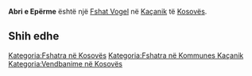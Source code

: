 {{Fshat në Kosovës
 | Emri                = Abri e Epërme
| sqi_N_name = Abri e Epërme
| sqi_N_FULL_NAME_RO = Abri e Epërme
| sqi_N_FULL_NAME_ND_RO = Abri e Eperme
| sqi_N_SORT_NAME_RG = ABRIEEPERME
| sqi_N_FULL_NAME_RG = Abri e Epërme
| sqi_N_FULL_NAME_ND_RG = Abri e Eperme
| sqi_V_name = Abria e Epërme
| sqi_V_FULL_NAME_RO = Abria e Epërme Abrije e Epërme Obria e Epërme Obrijë e Epërme
| sqi_V_FULL_NAME_ND_RO = Abria e Eperme Abrije e Eperme Obria e Eperme Obrije e Eperme
| sqi_V_SORT_NAME_RG = ABRIAEEPERME ABRIJEEEPERME OBRIAEEPERME OBRIJEEEPERME
| sqi_V_FULL_NAME_RG = Abria e Epërme Abrije e Epërme Obria e Epërme Obrijë e Epërme
| sqi_V_FULL_NAME_ND_RG = Abria e Eperme Abrije e Eperme Obria e Eperme Obrije e Eperme
| srp_N_name = Gornje Obrinje
| srp_N_FULL_NAME_RO = Gornje Obrinje
| srp_N_FULL_NAME_ND_RO = Gornje Obrinje
| srp_N_SORT_NAME_RG = GORNJEOBRINJE
| srp_N_FULL_NAME_RG = Gornje Obrinje
| srp_N_FULL_NAME_ND_RG = Gornje Obrinje
| srp_NS_name = Горње Обриње
| srp_NS_FULL_NAME_RO = Горње Обриње
| srp_NS_FULL_NAME_ND_RO = Горње Обриње
| srp_NS_SORT_NAME_RG = ГОРЊЕОБРИЊЕ
| srp_NS_FULL_NAME_RG = Горње Обриње
| srp_NS_FULL_NAME_ND_RG = Горње Обриње

 | Emri (Rasa dhanore) = 
 | Figura              = 
 | Shteti              = Kosovo
 | Komuna              = Kaçanik
 | Kodi postar         = 
 | Sipërfaqja          = 

 | Popullsia           = 

 | Regj. i popullsisë  = 
 | Dend. e popullsisë  = 
 | Faqja zyrtare       = 
 <!--- Koordinatat ----> 
 | Gjerësia            = 42.634722
 | Gjatësia            = 20.789444
 | Lartësia            = 
}}
'''Abri e Epërme''' është një [[Fshat Vogel]] në [[Kaçanik]] të [[Kosovës]].

<!-- == Gjeografia == -->
<!-- == Historia == -->
<!-- == Demografia == -->
== Shih edhe ==
{{Komuna Kaçanik}}
{{Kosovo-Administrata-Cung}}

[[Kategoria:Fshatra në Kosovës]]
[[Kategoria:Fshatra në Kommunes Kaçanik]]
[[Kategoria:Vendbanime në Kosovës]]